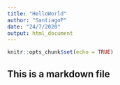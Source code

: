 ---
title: "HelloWorld"
author: "SantiagoP"
date: "24/7/2020"
output: html_document
---

```{r setup, include=FALSE}
knitr::opts_chunk$set(echo = TRUE)
```

## This is a markdown file